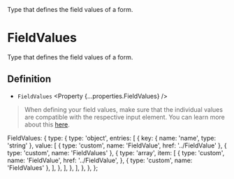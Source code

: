 
<Title>FieldValues</Title>
<Description>Type that defines the field values of a form.</Description>

# FieldValues

Type that defines the field values of a form.

## Definition

- `FieldValues` <Property {...properties.FieldValues} />

> When defining your field values, make sure that the individual values are compatible with the respective input element. You can learn more about this <A href="../../guides/special-inputs">here</A>.

  FieldValues: {
    type: {
      type: 'object',
      entries: [
        {
          key: { name: 'name', type: 'string' },
          value: [
            { type: 'custom', name: 'FieldValue', href: '../FieldValue' },
            { type: 'custom', name: 'FieldValues' },
            {
              type: 'array',
              item: [
                {
                  type: 'custom',
                  name: 'FieldValue',
                  href: '../FieldValue',
                },
                { type: 'custom', name: 'FieldValues' },
              ],
            },
          ],
        },
      ],
    },
  },
};
